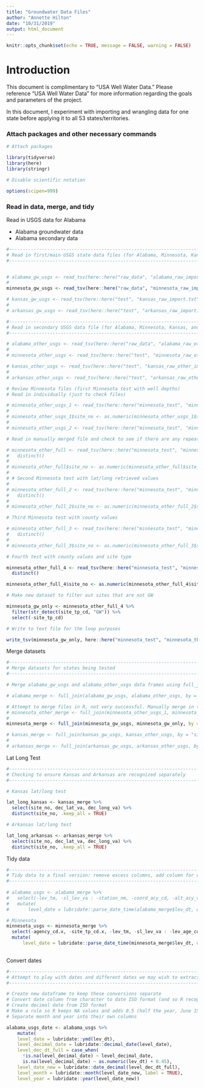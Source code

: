 ```yaml
---
title: "Groundwater Data Files"
author: "Annette Hilton"
date: "10/31/2019"
output: html_document
---
```


```r
knitr::opts_chunk$set(echo = TRUE, message = FALSE, warning = FALSE)
```
# Introduction 

This document is complimentary to "USA Well Water Data." Please reference "USA Well Water Data" for more information regarding the goals and parameters of the project. 

In this document, I experiment with importing and wrangling data for one state before applying it to all 53 states/territories.  

### Attach packages and other necessary commands 

```r
# Attach packages

library(tidyverse)
library(here)
library(stringr)

# Disable scientific notation 

options(scipen=999)

```

### Read in data, merge, and tidy 

Read in USGS data for Alabama 

- Alabama groundwater data 
- Alabama secondary data 


```r
#------------------------------------------------------------------------------------------------
# Read in first/main USGS state data files (for Alabama, Minnesota, Kansas, and Arkansas)
#------------------------------------------------------------------------------------------------


# alabama_gw_usgs <- read_tsv(here::here("raw_data", "alabama_raw_import.txt"))
# 
minnesota_gw_usgs <- read_tsv(here::here("raw_data", "minnesota_raw_import.txt"))

# kansas_gw_usgs <- read_tsv(here::here("test", "kansas_raw_import.txt"))
# 
# arkansas_gw_usgs <- read_tsv(here::here("test", "arkansas_raw_import.txt"))

```

```r
#-----------------------------------------------------------------------------------------------
# Read in secondary USGS data file (for Alabama, Minnesota, Kansas, and Arkansas) and explore individual files
#-----------------------------------------------------------------------------------------------

# alabama_other_usgs <- read_tsv(here::here("raw_data", "alabama_raw_other_import.txt"))
# 
# minnesota_other_usgs <- read_tsv(here::here("test", "minnesota_raw_other_import.txt"))

# kansas_other_usgs <- read_tsv(here::here("test", "kansas_raw_other_import.txt"))
# 
# arkansas_other_usgs <- read_tsv(here::here("test", "arkansas_raw_other_import.txt"))

# Review Minnesota files (first Minnesota test with well depths)  
# Read in individually (just to check files) 

# minnesota_other_usgs_1 <- read_tsv(here::here("minnesota_test", "minnesota_well_depth_75m_below_import.txt"))
# 
# minnesota_other_usgs_1$site_no <- as.numeric(minnesota_other_usgs_1$site_no)
# 
# minnesota_other_usgs_2 <- read_tsv(here::here("minnesota_test", "minnesota_well_depth_74_above_import.txt"))

# Read in manually merged file and check to see if there are any repeat rows with distinct() function 

# minnesota_other_full <- read_tsv(here::here("minnesota_test", "minnesota_merged_import.txt")) %>%
#   distinct()
# 
# minnesota_other_full$site_no <- as.numeric(minnesota_other_full$site_no)
# 
# # Second Minnesota test with lat/long retrieved values 
# 
# minnesota_other_full_2 <- read_tsv(here::here("minnesota_test", "minnesota_second_test", "minnesota_other_merged_import_2.txt")) %>%
#   distinct()
# 
# minnesota_other_full_2$site_no <- as.numeric(minnesota_other_full_2$site_no)

# Third Minnesota test with county values 

# minnesota_other_full_3 <- read_tsv(here::here("minnesota_test", "minnesota_third_test", "minnesota_other_merged_3.txt")) %>%
#   distinct()
# 
# minnesota_other_full_3$site_no <- as.numeric(minnesota_other_full_3$site_no)

# Fourth test with county values and site type 

minnesota_other_full_4 <- read_tsv(here::here("minnesota_test", "minnesota_third_test", "minnesota_site_type_merged.txt")) %>%
  distinct()

minnesota_other_full_4$site_no <- as.numeric(minnesota_other_full_4$site_no)

# Make new dataset to filter out sites that are not GW 

minnesota_gw_only <- minnesota_other_full_4 %>% 
  filter(str_detect(site_tp_cd, "GW")) %>% 
  select(-site_tp_cd)

# Write to text file for the loop purposes 

write_tsv(minnesota_gw_only, here::here("minnesota_test", "minnesota_third_test", "minnesota_gw_only.txt"))

```

Merge datasets 

```r
#-----------------------------------------------------------------------------------------------
# Merge datasets for states being tested
#-----------------------------------------------------------------------------------------------

# Merge alabama_gw_usgs and alabama_other_usgs data frames using full_join()

# alabama_merge <- full_join(alabama_gw_usgs, alabama_other_usgs, by = "site_no", copy = FALSE)

# Attempt to merge files in R, not very successful. Manually merge in text file instead. 
# minnesota_other_merge <- full_join(minnesota_other_usgs_1, minnesota_other_usgs_2, by = "site_no", copy = FALSE)
# 
minnesota_merge <- full_join(minnesota_gw_usgs, minnesota_gw_only, by = "site_no", copy = FALSE)

# kansas_merge <- full_join(kansas_gw_usgs, kansas_other_usgs, by = "site_no", copy = FALSE)
# 
# arkansas_merge <- full_join(arkansas_gw_usgs, arkansas_other_usgs, by = "site_no", copy = FALSE)
```

Lat Long Test 

```r
#-----------------------------------------------------------------------------------------------
# Checking to ensure Kansas and Arkansas are recognized separately 
#-----------------------------------------------------------------------------------------------

# Kansas lat/long test 

lat_long_kansas <- kansas_merge %>% 
  select(site_no, dec_lat_va, dec_long_va) %>% 
  distinct(site_no, .keep_all = TRUE)

# Arkansas lat/long test 

lat_long_arkansas <- arkansas_merge %>% 
  select(site_no, dec_lat_va, dec_long_va) %>% 
  distinct(site_no, .keep_all = TRUE)

```


Tidy data 


```r
#------------------------------------------------------------------------------------------------
# Tidy data to a final version: remove excess columns, add column for dates 
#------------------------------------------------------------------------------------------------
 
# alabama_usgs <- alabama_merge %>% 
#   select(-lev_tm, -sl_lev_va : -station_nm, -coord_acy_cd, -alt_acy_va) %>% 
#   mutate(
#       level_date = lubridate::parse_date_time(alabama_merge$lev_dt, orders = c("ymd", "Y!", "Ym"), train = FALSE)) # this works but defaults incomplete dates to january 1st (or the 1st of the month). May not be a problem if I can figure out which ones are truly january...or modify this default? 

# Minnesota 
minnesota_usgs <- minnesota_merge %>% 
  select(-agency_cd.x, -site_tp_cd.x, -lev_tm, -sl_lev_va : -lev_age_cd, -station_nm, -coord_acy_cd) %>% 
  mutate(
      level_date = lubridate::parse_date_time(minnesota_merge$lev_dt, orders = c("ymd", "Y!", "Ym"), train = FALSE))
  
```

Convert dates 

```r
#------------------------------------------------------------------------------------------------
# Attempt to play with dates and different dates we may wish to extract from files 
#------------------------------------------------------------------------------------------------

# Create new dataframe to keep these conversions separate 
# Convert date column from character to date ISO format (and so R recognizes as date class)
# Create decimal date from ISO format 
# Make a rule so R keeps NA values and adds 0.5 (half the year, June 15th) to the dates that only have a value for year (missing date and month)
# Separate month and year into their own columns 

alabama_usgs_date <- alabama_usgs %>% 
    mutate(
    level_date = lubridate::ymd(lev_dt),
    level_decimal_date = lubridate::decimal_date(level_date), 
    level_dec_dt_full = case_when(
      !is.na(level_decimal_date) ~ level_decimal_date, 
      is.na(level_decimal_date) ~ as.numeric(lev_dt) + 0.45),
    level_date_new = lubridate::date_decimal(level_dec_dt_full),
    level_month = lubridate::month(level_date_new, label = TRUE),
    level_year = lubridate::year(level_date_new))
   
```







